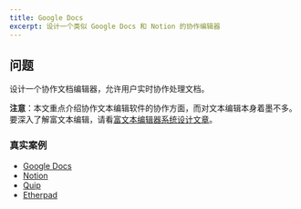 ```yaml
---
title: Google Docs
excerpt: 设计一个类似 Google Docs 和 Notion 的协作编辑器
---
```


## 问题

设计一个协作文档编辑器，允许用户实时协作处理文档。

**注意**：本文重点介绍协作文本编辑软件的协作方面，而对文本编辑本身着墨不多。要深入了解富文本编辑，请看[富文本编辑器系统设计文章](/questions/system-design/rich-text-editor)。

### 真实案例

* [Google Docs](https://www.google.com/docs/about/)
* [Notion](https://www.notion.so/)
* [Quip](https://quip.com/)
* [Etherpad](https://etherpad.org/)
